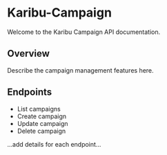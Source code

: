 # Karibu-Campaign

Welcome to the Karibu Campaign API documentation.

## Overview

Describe the campaign management features here.

## Endpoints

- List campaigns
- Create campaign
- Update campaign
- Delete campaign

...add details for each endpoint...
